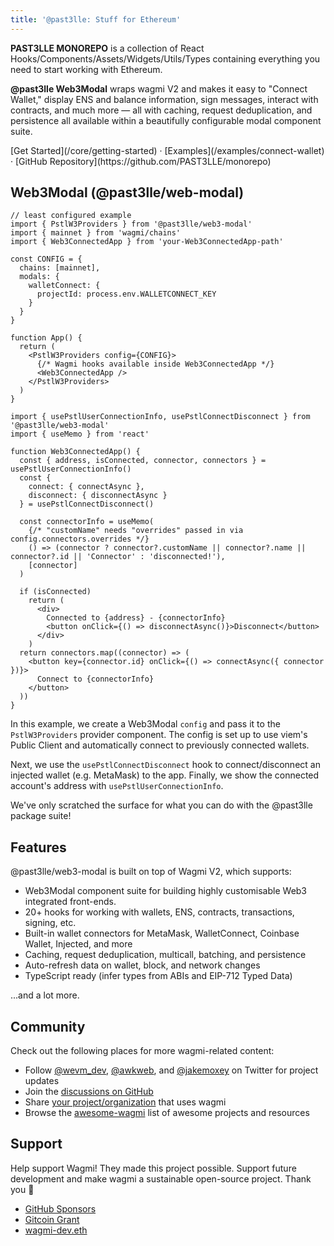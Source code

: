 ```yaml
---
title: '@past3lle: Stuff for Ethereum'
---
```



**PAST3LLE MONOREPO** is a collection of React Hooks/Components/Assets/Widgets/Utils/Types containing everything you need to start working with Ethereum.

**@past3lle Web3Modal** wraps wagmi V2 and makes it easy to "Connect Wallet," display ENS and balance information, sign messages, interact with contracts, and much more — all with caching, request deduplication, and persistence all available within a beautifully configurable modal component suite.

<div className="mb-20 text-center">
  [Get Started](/core/getting-started) · [Examples](/examples/connect-wallet) · [GitHub
  Repository](https://github.com/PAST3LLE/monorepo)
</div>

## Web3Modal (@past3lle/web-modal)

```tsx
// least configured example
import { PstlW3Providers } from '@past3lle/web3-modal'
import { mainnet } from 'wagmi/chains'
import { Web3ConnectedApp } from 'your-Web3ConnectedApp-path'

const CONFIG = {
  chains: [mainnet],
  modals: {
    walletConnect: {
      projectId: process.env.WALLETCONNECT_KEY
    }
  }
}

function App() {
  return (
    <PstlW3Providers config={CONFIG}>
      {/* Wagmi hooks available inside Web3ConnectedApp */}
      <Web3ConnectedApp />
    </PstlW3Providers>
  )
}
```

```tsx
import { usePstlUserConnectionInfo, usePstlConnectDisconnect } from '@past3lle/web3-modal'
import { useMemo } from 'react'

function Web3ConnectedApp() {
  const { address, isConnected, connector, connectors } = usePstlUserConnectionInfo()
  const {
    connect: { connectAsync },
    disconnect: { disconnectAsync }
  } = usePstlConnectDisconnect()

  const connectorInfo = useMemo(
    {/* "customName" needs "overrides" passed in via config.connectors.overrides */}
    () => (connector ? connector?.customName || connector?.name || connector?.id || 'Connector' : 'disconnected!'),
    [connector]
  )

  if (isConnected)
    return (
      <div>
        Connected to {address} - {connectorInfo}
        <button onClick={() => disconnectAsync()}>Disconnect</button>
      </div>
    )
  return connectors.map((connector) => (
    <button key={connector.id} onClick={() => connectAsync({ connector })}>
      Connect to {connectorInfo}
    </button>
  ))
}
```

In this example, we create a Web3Modal `config` and pass it to the `PstlW3Providers` provider component. The config is set up to use viem's Public Client and automatically connect to previously connected wallets.

Next, we use the `usePstlConnectDisconnect` hook to connect/disconnect an injected wallet (e.g. MetaMask) to the app. Finally, we show the connected account's address with `usePstlUserConnectionInfo`.

We've only scratched the surface for what you can do with the @past3lle package suite!

## Features
@past3lle/web3-modal is built on top of Wagmi V2, which supports:
- Web3Modal component suite for building highly customisable Web3 integrated front-ends.
- 20+ hooks for working with wallets, ENS, contracts, transactions, signing, etc.
- Built-in wallet connectors for MetaMask, WalletConnect, Coinbase Wallet, Injected, and more
- Caching, request deduplication, multicall, batching, and persistence
- Auto-refresh data on wallet, block, and network changes
- TypeScript ready (infer types from ABIs and EIP-712 Typed Data)

...and a lot more.

## Community

Check out the following places for more wagmi-related content:

- Follow [@wevm_dev](https://twitter.com/wevm_dev), [@awkweb](https://twitter.com/awkweb), and [@jakemoxey](https://twitter.com/jakemoxey) on Twitter for project updates
- Join the [discussions on GitHub](https://github.com/wagmi-dev/wagmi/discussions)
- Share [your project/organization](https://github.com/wagmi-dev/wagmi/discussions/201) that uses wagmi
- Browse the [awesome-wagmi](https://github.com/wagmi-dev/awesome-wagmi) list of awesome projects and resources

## Support

Help support Wagmi! They made this project possible. 
Support future development and make wagmi a sustainable open-source project. Thank you 🙏

- [GitHub Sponsors](https://github.com/sponsors/wagmi-dev?metadata_campaign=docs_support)
- [Gitcoin Grant](https://wagmi.sh/gitcoin)
- [wagmi-dev.eth](https://etherscan.io/enslookup-search?search=wagmi-dev.eth)

<Footer />
